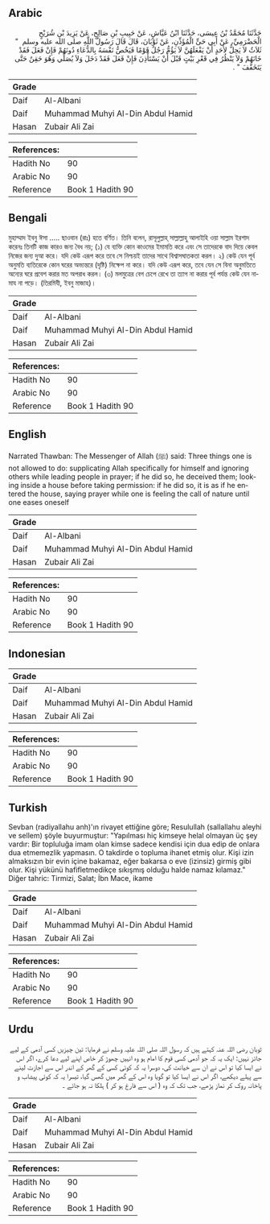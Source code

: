 ## Arabic


<div dir="rtl" lang="ar" style={{fontSize:'larger',backgroundColor:'#f8f9fa',padding:20}}>
حَدَّثَنَا مُحَمَّدُ بْنُ عِيسَى، حَدَّثَنَا ابْنُ عَيَّاشٍ، عَنْ حَبِيبِ بْنِ صَالِحٍ، عَنْ يَزِيدَ بْنِ شُرَيْحٍ الْحَضْرَمِيِّ، عَنْ أَبِي حَىٍّ الْمُؤَذِّنِ، عَنْ ثَوْبَانَ، قَالَ قَالَ رَسُولُ اللَّهِ صلى الله عليه وسلم ‏ "‏ ثَلاَثٌ لاَ يَحِلُّ لأَحَدٍ أَنْ يَفْعَلَهُنَّ لاَ يَؤُمُّ رَجُلٌ قَوْمًا فَيَخُصُّ نَفْسَهُ بِالدُّعَاءِ دُونَهُمْ فَإِنْ فَعَلَ فَقَدْ خَانَهُمْ وَلاَ يَنْظُرُ فِي قَعْرِ بَيْتٍ قَبْلَ أَنْ يَسْتَأْذِنَ فَإِنْ فَعَلَ فَقَدْ دَخَلَ وَلاَ يُصَلِّي وَهُوَ حَقِنٌ حَتَّى يَتَخَفَّفَ ‏"‏ ‏.‏
</div>
<div style={{backgroundColor:'#f8f9fa',padding:20, marginBottom: 10}}><table> <thead> <tr> <th>Grade</th> <th></th> </tr> </thead> <tbody> <tr><td>Daif</td><td>Al-Albani</td></tr><tr><td>Daif</td><td>Muhammad Muhyi Al-Din Abdul Hamid</td></tr><tr><td>Hasan</td><td>Zubair Ali Zai</td></tr></tbody></table><table> <thead> <tr> <th>References:</th> <th></th> </tr> </thead> <tbody><tr><td>Hadith No</td><td>90</td></tr><tr><td>Arabic No</td><td>90</td></tr><tr><td>Reference</td><td>Book 1 Hadith 90</td></tr></tbody></table></div>

## Bengali


<div dir="ltr" lang="bn" style={{fontSize:'larger',backgroundColor:'#f8f9fa',padding:20}}>
মুহাম্মাদ ইবনু ঈসা ..... ছাওবান (রাঃ) হতে বর্ণিত। তিনি বলেন, রাসূলুল্লাহ্ সাল্লাল্লাহু আলাইহি ওয়া সাল্লাম ইরশাদ করেনঃ তিনটি কাজ কারও জন্য বৈধ নয়; (১) যে ব্যক্তি কোন কাওমের ইমামতি করে এবং সে তাদেরকে বাদ দিয়ে কেবল নিজের জন্য দুআ করে। যদি কেউ এরূপ করে তবে সে নিশ্চয়ই তাদের সাথে বিশ্বাসঘাতকতা করল। ২) কেউ যেন পূর্ব অনুমতি ব্যতিরেকে কোন ঘরের অভ্যন্তরে (দৃষ্টি) নিক্ষেপ না করে। যদি কেউ এরূপ করে, তবে যেন সে বিনা অনুমতিতে অন্যের ঘরে প্রবেশ করার মত অপরাধ করল। (৩) মলমুত্রের বেগ চেপে রেখে তা ত্যাগ না করার পূর্ব পর্যন্ত কেউ যেন নামায না পড়ে। (তিরমিযী, ইবনু মাজাহ)।
</div>
<div style={{backgroundColor:'#f8f9fa',padding:20, marginBottom: 10}}><table> <thead> <tr> <th>Grade</th> <th></th> </tr> </thead> <tbody> <tr><td>Daif</td><td>Al-Albani</td></tr><tr><td>Daif</td><td>Muhammad Muhyi Al-Din Abdul Hamid</td></tr><tr><td>Hasan</td><td>Zubair Ali Zai</td></tr></tbody></table><table> <thead> <tr> <th>References:</th> <th></th> </tr> </thead> <tbody><tr><td>Hadith No</td><td>90</td></tr><tr><td>Arabic No</td><td>90</td></tr><tr><td>Reference</td><td>Book 1 Hadith 90</td></tr></tbody></table></div>

## English


<div dir="ltr" lang="en" style={{fontSize:'larger',backgroundColor:'#f8f9fa',padding:20}}>
Narrated Thawban: The Messenger of Allah (ﷺ) said: Three things one is not allowed to do: supplicating Allah specifically for himself and ignoring others while leading people in prayer; if he did so, he deceived them; looking inside a house before taking permission: if he did so, it is as if he entered the house, saying prayer while one is feeling the call of nature until one eases oneself
</div>
<div style={{backgroundColor:'#f8f9fa',padding:20, marginBottom: 10}}><table> <thead> <tr> <th>Grade</th> <th></th> </tr> </thead> <tbody> <tr><td>Daif</td><td>Al-Albani</td></tr><tr><td>Daif</td><td>Muhammad Muhyi Al-Din Abdul Hamid</td></tr><tr><td>Hasan</td><td>Zubair Ali Zai</td></tr></tbody></table><table> <thead> <tr> <th>References:</th> <th></th> </tr> </thead> <tbody><tr><td>Hadith No</td><td>90</td></tr><tr><td>Arabic No</td><td>90</td></tr><tr><td>Reference</td><td>Book 1 Hadith 90</td></tr></tbody></table></div>

## Indonesian


<div dir="ltr" lang="id" style={{fontSize:'larger',backgroundColor:'#f8f9fa',padding:20}}>

</div>
<div style={{backgroundColor:'#f8f9fa',padding:20, marginBottom: 10}}><table> <thead> <tr> <th>Grade</th> <th></th> </tr> </thead> <tbody> <tr><td>Daif</td><td>Al-Albani</td></tr><tr><td>Daif</td><td>Muhammad Muhyi Al-Din Abdul Hamid</td></tr><tr><td>Hasan</td><td>Zubair Ali Zai</td></tr></tbody></table><table> <thead> <tr> <th>References:</th> <th></th> </tr> </thead> <tbody><tr><td>Hadith No</td><td>90</td></tr><tr><td>Arabic No</td><td>90</td></tr><tr><td>Reference</td><td>Book 1 Hadith 90</td></tr></tbody></table></div>

## Turkish


<div dir="ltr" lang="tr" style={{fontSize:'larger',backgroundColor:'#f8f9fa',padding:20}}>
Sevban (radiyallahu anh)'ın rivayet ettiğine göre; Resulullah (sallallahu aleyhi ve sellem) şöyle buyurmuştur: "Yapılması hiç kimseye helal olmayan üç şey vardır: Bir topluluğa imam olan kimse sadece kendisi için dua edip de onlara dua etmemezlik yapmasın. O takdirde o topluma ihanet etmiş olur. Kişi izin almaksızın bir evin içine bakamaz, eğer bakarsa o eve (izinsiz) girmiş gibi olur. Kişi yükünü hafifletmedikçe sıkışmış olduğu halde namaz kılamaz." Diğer tahric: Tirmizi, Salat; İbn Mace, ikame
</div>
<div style={{backgroundColor:'#f8f9fa',padding:20, marginBottom: 10}}><table> <thead> <tr> <th>Grade</th> <th></th> </tr> </thead> <tbody> <tr><td>Daif</td><td>Al-Albani</td></tr><tr><td>Daif</td><td>Muhammad Muhyi Al-Din Abdul Hamid</td></tr><tr><td>Hasan</td><td>Zubair Ali Zai</td></tr></tbody></table><table> <thead> <tr> <th>References:</th> <th></th> </tr> </thead> <tbody><tr><td>Hadith No</td><td>90</td></tr><tr><td>Arabic No</td><td>90</td></tr><tr><td>Reference</td><td>Book 1 Hadith 90</td></tr></tbody></table></div>

## Urdu


<div dir="rtl" lang="ur" style={{fontSize:'larger',backgroundColor:'#f8f9fa',padding:20}}>
ثوبان رضی اللہ عنہ کہتے ہیں کہ رسول اللہ صلی اللہ علیہ وسلم نے فرمایا: تین چیزیں کسی آدمی کے لیے جائز نہیں: ایک یہ کہ جو آدمی کسی قوم کا امام ہو وہ انہیں چھوڑ کر خاص اپنے لیے دعا کرے، اگر اس نے ایسا کیا تو اس نے ان سے خیانت کی، دوسرا یہ کہ کوئی کسی کے گھر کے اندر اس سے اجازت لینے سے پہلے دیکھے، اگر اس نے ایسا کیا تو گویا وہ اس کے گھر میں گھس گیا، تیسرا یہ کہ کوئی پیشاب و پاخانہ روک کر نماز پڑھے، جب تک کہ وہ ( اس سے فارغ ہو کر ) ہلکا نہ ہو جائے ۔
</div>
<div style={{backgroundColor:'#f8f9fa',padding:20, marginBottom: 10}}><table> <thead> <tr> <th>Grade</th> <th></th> </tr> </thead> <tbody> <tr><td>Daif</td><td>Al-Albani</td></tr><tr><td>Daif</td><td>Muhammad Muhyi Al-Din Abdul Hamid</td></tr><tr><td>Hasan</td><td>Zubair Ali Zai</td></tr></tbody></table><table> <thead> <tr> <th>References:</th> <th></th> </tr> </thead> <tbody><tr><td>Hadith No</td><td>90</td></tr><tr><td>Arabic No</td><td>90</td></tr><tr><td>Reference</td><td>Book 1 Hadith 90</td></tr></tbody></table></div>